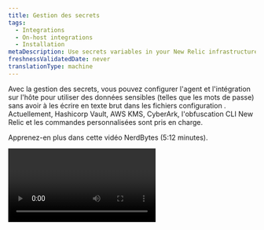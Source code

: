 ```yaml
---
title: Gestion des secrets
tags:
  - Integrations
  - On-host integrations
  - Installation
metaDescription: Use secrets variables in your New Relic infrastructure integration configuration to inject sensitive data that you don’t want in your configuration files.
freshnessValidatedDate: never
translationType: machine
---
```


Avec la gestion des secrets, vous pouvez configurer l&apos;agent et l&apos;intégration sur l&apos;hôte pour utiliser des données sensibles (telles que les mots de passe) sans avoir à les écrire en texte brut dans les fichiers configuration . Actuellement, Hashicorp Vault, AWS KMS, CyberArk, l&apos;obfuscation CLI New Relic et les commandes personnalisées sont pris en charge.

Apprenez-en plus dans cette vidéo NerdBytes (5:12 minutes).

<Video id="8NAUi0H2sfU" type="youtube" />

## Définir les secrets

Pour utiliser des secrets dans un fichier de configuration YAML :

1. Définissez une section `variables` , où chaque entrée est un nom pour un objet secret.
2. Dans chaque entrée, incluez la source du secret et la configuration appropriée pour récupérer ces secrets.
3. Dans la section configuration générale, définissez `${variable.property}` espace réservé qui sera automatiquement remplacé par les propriétés de l&amp;apos;objet secret. L&amp;apos;objet secret peut être défini comme une simple chaîne ou un objet json.

<Callout variant="important">
  Si la récupération des secrets échoue, l&apos;intégration ne sera pas exécutée, car l&apos;agent d&apos;infrastructure ne dispose pas de toutes les données dont il a besoin pour s&apos;exécuter.
</Callout>

Par exemple, la configuration suivante récupérera un objet nommé `creds` dans Vault (vous pouvez définir le nom de l&amp;apos;objet pour le secret). Supposons que l&amp;apos;objet stocké est un JSON valide avec une propriété nommée `user` et une autre propriété nommée `password`. Nous souhaitons les utiliser pour définir les informations d&amp;apos;identification HTTP de base de la propriété `status_url` à partir d&amp;apos;une intégration Nginx sur hôte :

```
variables:
  creds:
    vault:
      http:
        url: http://my.vault.host/v1/newengine/data/secret
        headers:
          X-Vault-Token: my-vault-token
integrations:
  - name: nri-nginx
    env:
      METRICS: "true"
      STATUS_URL: http://${creds.user}:${creds.password}@example.com/status
      STATUS_MODULE: discover
      REMOTE_MONITORING: true
    interval: 30s
    labels:
      env: production
      role: load_balancer
```

<Callout variant="tip">
  Les chaînes simples et les objets JSON valides peuvent être récupérés à partir de variables.\
  Lorsque vous utilisez des objets JSON, assurez-vous que les clés et les valeurs sont entourées de guillemets doubles.
</Callout>

## Utilisation des variables d&apos;environnement [#using-variables]

Les variables d&apos;environnement peuvent être utilisées dans la section `variables` avec la notation `{{MY_ENV_VAR}}` . Ce faisant, les variables d’environnement sont développées et leur valeur est remplacée au moment de l’exécution.

Utilisez cette méthode pour éviter d’avoir des valeurs sensibles telles que des jeton ou des clés obfuscation incluses dans le fichier configuration .

Lors de l&apos;utilisation de variables d&apos;environnement dans les fichiers configuration intégration sur hôte, le paramètre [passthrough\_environment](/docs/infrastructure/install-infrastructure-agent/configuration/infrastructure-agent-configuration-settings#passthrough_-environment) doit être défini.

## Variables secrètes [#variables]

Définissez des secrets dans chaque configuration sous une section `variables` . Chaque entrée est un nom secret défini par l&amp;apos;utilisateur qui stockera les propriétés des secrets récupérés. Chaque variable peut contenir les propriétés suivantes :

<table>
  <thead>
    <tr>
      <th style={{ width: "250px" }}>
        Clé YAML
      </th>

      <th>
        Description
      </th>
    </tr>
  </thead>

  <tbody>
    <tr>
      <td>
        `ttl`

        Type : chaîne
      </td>

      <td>
        Durée avant qu&apos;un secret soit actualisé. Il peut s&apos;agir d&apos;un nombre suivi d&apos;une unité de temps (`s`, `m` ou `h`).

        Exemples : `30s`, `10m`, `1h`

        Défaut: `1h`
      </td>
    </tr>

    <tr>
      <td>
        `aws-kms`
      </td>

      <td>
        [configurationde la récupération du secret AWS KMS](#aws-kms-secrets)
      </td>
    </tr>

    <tr>
      <td>
        `vault`
      </td>

      <td>
        [configurationde la récupération des secrets du coffre-fort](#vault-secrets)
      </td>
    </tr>

    <tr>
      <td>
        `cyberark-cli`
      </td>

      <td>
        configurationde l&apos;interface de ligne de commande CyberArk
      </td>
    </tr>

    <tr>
      <td>
        `cyberark-api`
      </td>

      <td>
        [Configuration de la REST API CyberArk](#cyberark-api)
      </td>
    </tr>

    <tr>
      <td>
        `obfuscated`
      </td>

      <td>
        [obfuscationla CLI de New Relic](#newrelic-cli-obfuscation)
      </td>
    </tr>
  </tbody>
</table>

## Les secrets d&apos;AWS KMS

Pour récupérer vos secrets depuis Amazon KMS, vous pouvez définir les propriétés suivantes dans votre section `aws-kms` . Tous les champs ne sont pas obligatoires. Par exemple, vous aurez besoin de `data`, `file` ou `http` pour fournir la chaîne KMS codée.

<table>
  <thead>
    <tr>
      <th style={{ width: "250px" }}>
        Clé YAML
      </th>

      <th>
        Description
      </th>
    </tr>
  </thead>

  <tbody>
    <tr>
      <td>
        `data`

        Type : chaîne
      </td>

      <td>
        Chaîne KMS codée en Base64 à décrypter
      </td>
    </tr>

    <tr>
      <td>
        `file`

        Type : chaîne
      </td>

      <td>
        Chemin d&apos;accès au fichier contenant la chaîne KMS codée en Base64 à décrypter
      </td>
    </tr>

    <tr>
      <td>
        `http`

        Type : propriétés YAML
      </td>

      <td>
        configuration HTTP à utiliser pour demander la chaîne KMS codée en Base64 à décrypter. Pour plus d&apos;informations, voir [Vault `http`](#vault-secrets).
      </td>
    </tr>

    <tr>
      <td>
        `credential_file`

        Type : chaîne
      </td>

      <td>
        Chemin d&apos;accès au fichier d&apos;informations d&apos;identification AWS
      </td>
    </tr>

    <tr>
      <td>
        `config_file`

        Type : chaîne
      </td>

      <td>
        Chemin d&apos;accès au fichier de configuration AWS
      </td>
    </tr>

    <tr>
      <td>
        `region`

        Type : chaîne
      </td>

      <td>
        Région AWS KMS
      </td>
    </tr>

    <tr>
      <td>
        `type`

        Type : chaîne (`plain`, `equal` ou `json`)
      </td>

      <td>
        Format de la valeur secrète :

        * `plain`: une chaîne brute à stocker directement dans la variable de destination.

        * `equal`: une chaîne d&amp;apos;une seule ligne `key=property` à stocker en tant que propriétés d&amp;apos;objet dans la variable de destination.

        * `json`: un objet JSON à stocker en tant que propriétés dans la variable de destination.

          Les secrets de type `plain` ou `json` utilisent la notation par points ; par exemple, `${mysecret.nestedkey}`.
      </td>
    </tr>
  </tbody>
</table>

L&apos;exemple suivant permettra de récupérer une chaîne de mot de passe simple à partir d&apos;AWS KMS. Il doit être déchiffré à partir de la chaîne codée `data` fournie.

```
variables:
  myPassword:
    aws-kms:
      data: T0hBSStGTEVY
      region: ap-southeast-2
      credential_file: "./my-aws-credentials-file"
      config_file: "./my-aws-config-file"
      type: plain
```

## Les secrets du coffre-fort

Vault doit activer un champ `http` contenant la configuration HTTP utilisée pour se connecter à Vault. L&amp;apos;entrée http peut contenir les entrées suivantes :

<table>
  <thead>
    <tr>
      <th style={{ width: "250px" }}>
        Clé YAML
      </th>

      <th>
        Description
      </th>
    </tr>
  </thead>

  <tbody>
    <tr>
      <td>
        `url`

        Type : chaîne
      </td>

      <td>
        URL pour demander des données
      </td>
    </tr>

    <tr>
      <td>
        `tls_config`

        Type : propriétés YAML
      </td>

      <td>
        Utiliser les [propriétés de configuration TLS](#tls-config-properties)
      </td>
    </tr>

    <tr>
      <td>
        `headers`

        Type : carte YAML
      </td>

      <td>
        En-têtes de requête
      </td>
    </tr>
  </tbody>
</table>

### Propriétés de tls\_config [#tls-config-properties]

<Callout variant="important">
  Les secrets doivent utiliser la notation par points, par exemple, `${mysecret.nestedkey}`.
</Callout>

<table>
  <thead>
    <tr>
      <th style={{ width: "250px" }}>
        Clé YAML
      </th>

      <th>
        Description
      </th>
    </tr>
  </thead>

  <tbody>
    <tr>
      <td>
        `enable`

        Type : Booléen
      </td>

      <td>
        Activer TLS

        Défaut: `false`
      </td>
    </tr>

    <tr>
      <td>
        `insecure_skip_verify`

        Type : Booléen
      </td>

      <td>
        Ignorer la vérification de la chaîne de certificats du serveur et de l&apos;hôte

        Défaut: `false`
      </td>
    </tr>

    <tr>
      <td>
        `min_version`

        Type : UInt16
      </td>

      <td>
        La version SSL/TLS minimale acceptable

        Par défaut : `0` (qui utilise la version TLS 1.0)
      </td>
    </tr>

    <tr>
      <td>
        `max_version`

        Type : UInt16
      </td>

      <td>
        La version SSL/TLS maximale acceptable

        Par défaut : `0` (qui utilise la version TLS 1.3)
      </td>
    </tr>

    <tr>
      <td>
        `ca`

        Type : chaîne
      </td>

      <td>
        Certificat TLS

        `""`
      </td>
    </tr>
  </tbody>
</table>

L&apos;exemple suivant récupère un secret à l&apos;aide d&apos;un jeton Vault à partir d&apos;un serveur sécurisé et ignore la vérification des certificats du serveur :

```
variables:
  mydata:
    vault:
      http:
        url: https://my.vault.host/v1/newengine/data/secret
        headers:
          X-Vault-Token: my-vault-token
        tls_config:
          insecure_skip_verify: true
```

## Interface de ligne de commande CyberArk [#cyberark-cli]

Pour récupérer des secrets à partir de l&apos;interface de ligne de commande CyberArk (CLI), utilisez la configuration suivante, toutes les clés sont requises

<table>
  <thead>
    <tr>
      <th>
        Clé YAML
      </th>

      <th>
        Description
      </th>
    </tr>
  </thead>

  <tbody>
    <tr>
      <td style={{ textAlign: "left" }}>
        `cli`

        Type : chaîne
      </td>

      <td>
        Chemin d&apos;accès complet vers l&apos;exécutable de la CLI CyberArk

        Défaut: &quot;&quot;
      </td>
    </tr>

    <tr>
      <td style={{ textAlign: "left" }}>
        `app`-identifiant

        Type : chaîne
      </td>

      <td>
        identifiant d&apos;application du détenteur du secret

        Défaut: &quot;&quot;
      </td>
    </tr>

    <tr>
      <td style={{ textAlign: "left" }}>
        `safe`

        Type : chaîne
      </td>

      <td>
        Coffre-fort contenant le secret

        Défaut: &quot;&quot;
      </td>
    </tr>

    <tr>
      <td style={{ textAlign: "left" }}>
        `folder`

        Type : chaîne
      </td>

      <td>
        Dossier contenant le secret

        Défaut: &quot;&quot;
      </td>
    </tr>

    <tr>
      <td style={{ textAlign: "left" }}>
        `object`

        Type : chaîne
      </td>

      <td>
        L&apos;objet auquel le secret est associé

        Défaut: &quot;&quot;
      </td>
    </tr>
  </tbody>
</table>

L&apos;exemple suivant récupère un secret CyberArk à l&apos;aide de l&apos;interface de ligne de commande :

```
variables:
  credentials:
    cyberark-cli:
      cli: /full/path/to/clipasswordsdk
      app-id: my-appid
      safe: my-safe
      folder: my-folder
      object: my-object
```

## REST API CyberArk [#cyberark-api]

Pour récupérer des secrets à l&apos;aide de la REST API CyberArk, il doit y avoir une clé `http` contenant la configuration HTTP. La clé `http` contient ces sous-clés, seule `url` est requise :

<table>
  <thead>
    <tr>
      <th style={{ width: "250px" }}>
        Clé YAML
      </th>

      <th>
        Description
      </th>
    </tr>
  </thead>

  <tbody>
    <tr>
      <td>
        `url`

        Type : chaîne
      </td>

      <td>
        URL pour demander des données, cette clé est requise

        Par défaut : aucun
      </td>
    </tr>

    <tr>
      <td>
        `tls_config`

        Type : propriétés YAML
      </td>

      <td>
        Utiliser les [propriétés de configuration TLS](#tls-config-properties)
      </td>
    </tr>

    <tr>
      <td>
        `headers`

        Type : carte YAML
      </td>

      <td>
        En-têtes de requête
      </td>
    </tr>
  </tbody>
</table>

L&apos;exemple suivant récupère un secret à l&apos;aide de la REST API CyberArk, en ignorant la vérification du certificat du serveur :

```
variables:
  credentials:
    cyberark-api:
      http:
        url: https://hostname/AIMWebService/api/Accounts?AppID=myAppID&Query=Safe=mySafe;Object=myObject
        tls_config:
          insecure_skip_verify: true
```

En vous référant à l&apos;exemple ci-dessus, appelez le nom d&apos;utilisateur et le mot de passe comme ceci :

```
   USERNAME: ${credentials.user}
   PASSWORD: ${credentials.password}
```

Remarque : pour Microsoft SQL Server, si vous utilisez une connexion utilisateur d’authentification Windows, vous devez préfixer le `USERNAME` avec votre domaine. Par exemple:

```
   USERNAME: <domain>\${credentials.user}
```

## Obfuscation de la CLI de New Relic [#newrelic-cli-obfuscation]

<Callout variant="important">
  Nous vous recommandons d&apos;utiliser l&apos;un des fournisseurs de secrets pris en charge au lieu de la simple obfuscation lorsque cela est possible. Une simple obfuscation ne garantit pas la confidentialité de vos informations d’identification, car le processus peut être inversé.

  Consultez nos directives ci-dessous pour définir des variables d&apos;environnement afin d&apos;éviter d&apos;avoir la clé d&apos;obfuscation dans les fichiers de configuration.

  Utilisez Powershell sur les hôtes Windows plutôt que la fenêtre d&apos;invitation de commande, car la fenêtre d&apos;invitation de commande peut gérer les guillemets de manière inattendue.
</Callout>

<Callout variant="tip">
  L&apos;agent d&apos;infrastructure 1.14.0 ou supérieur est requis
</Callout>

Vous pouvez utiliser la commande obfuscate de l&apos;interface de ligne de commande New Relic pour masquer les informations sensibles dans l&apos;agent infrastructure ou dans tout fichier configuration intégration sur hôte.

Mesures:

* [Installez la CLI New Relic](https://github.com/newrelic/newrelic-cli/blob/master/docs/GETTING_STARTED.md) sur n’importe quel hôte (il peut s’agir de votre hôte de développement).
* Exécutez la [commande CLI obfuscate](https://github.com/newrelic/newrelic-cli/blob/master/docs/cli/newrelic_agent_config_obfuscate.md) afin de générer la valeur obscurcie :

```
newrelic agent config obfuscate --value '<plain_text_config_value>' --key '<obfuscation_key>'
```

* Copiez le résultat de la commande cli dans l’argument `text` de la section `obfuscated` comme indiqué dans les exemples ci-dessous.
* Vous pouvez obscurcir les blocs JSON si vous devez référencer plusieurs valeurs dans votre fichier YML de configuration. Notez que vous devrez peut-être échapper aux guillemets `""` avec des barres obliques inverses sur les hôtes Windows. Par exemple : `'{\"attribute\":\"value\"...`. De plus, utilisez Powershell sur les hôtes Windows , plutôt que la fenêtre d&amp;apos;invitation de commande, car la fenêtre d&amp;apos;invitation de commande peut gérer les guillemets de manière inattendue.

```
newrelic agent config obfuscate --value '{"attribute":"value","attribute2":"value2"}' --key '<obfuscation_key>'
```

<table>
  <thead>
    <tr>
      <th style={{ width: "250px" }}>
        Clé YAML
      </th>

      <th>
        Description
      </th>
    </tr>
  </thead>

  <tbody>
    <tr>
      <td>
        clé

        Type : chaîne
      </td>

      <td>
        La chaîne utilisée lors de l&apos;obscurcissement de la valeur en texte clair à l&apos;aide de New Relic CLI

        Par défaut : aucun
      </td>
    </tr>

    <tr>
      <td>
        `secret`

        Type : chaîne
      </td>

      <td>
        La sortie de la commande newrelic-cli

        Par défaut : aucun
      </td>
    </tr>
  </tbody>
</table>

<DNT>
  **Integrations configuration example**
</DNT>

L&apos;exemple suivant permettra de récupérer l&apos;utilisateur et le mot de passe Nginx qui ont été obscurcis à l&apos;aide de la CLI New Relic. Cet exemple utilise la notation par points lors de la récupération des informations d&apos;identification, car la valeur obscurcie était un bloc JSON :

```
variables:
  creds:
    obfuscated:
      key: 'random_key_used_in_cli'
      secret: 'obscured_output_from_cli'
integrations:
  - name: nri-nginx
    env:
      METRICS: "true"
      STATUS_URL: http://${creds.user}:${creds.password}@example.com/status
      STATUS_MODULE: discover
      REMOTE_MONITORING: true
    interval: 30s
    labels:
      env: production
      role: load_balancer
```

Il est recommandé d&apos;utiliser des variables d&apos;environnement pour les arguments d&apos;obfuscation comme indiqué dans l&apos;exemple ci-dessous :

```
variables:
  creds:
    obfuscated:
      key: {{OBFUSCATION_KEY}}
      secret: {{OBFUSCATION_TEXT}}
integrations:
  - name: nri-nginx
    env:
      METRICS: "true"
      STATUS_URL: http://${creds.user}:${creds.password}@example.com/status
      STATUS_MODULE: discover
      REMOTE_MONITORING: true
    interval: 30s
    labels:
      env: production
      role: load_balancer
```

<DNT>
  **Agent configuration example**
</DNT>

Cet exemple permet de récupérer une chaîne contenant les détails du proxy (utilisateur, mot de passe et hôte) :

```
variables:
  obfuscated_proxy:
    obfuscated:
      key: 'random_key_used_in_cli'
      secret: 'obscured_output_from_cli'

proxy: ${obfuscated_proxy}
```

## Commandes personnalisées [#custom-commands]

<Callout variant="important">
  La configuration `command` nécessite un agent d&amp;apos;infrastructure `1.41.0` ou supérieur. Assurez-vous que l&amp;apos;agent dispose des autorisations requises pour exécuter le `command` configuré en fonction des exigences de votre environnement.
</Callout>

Vous pouvez charger la configuration de l&apos;agent ou de l&apos;intégration à partir de commandes personnalisées disponibles sur le même hôte. L&apos;agent infrastructure détectera quand la configuration doit être initialement chargée à partir d&apos;une sortie `command` et conservera les valeurs à jour en fonction d&amp;apos;un temps d&amp;apos;actualisation `ttl`.

Le format de sortie attendu pour la commande est soit JSON, soit String :

### JSON

La structure JSON suivante est attendue comme sortie principale (stdout) à partir du `command` défini :

```
{
  "data": {
    "myKey": "myValue"
  }, 
  "ttl": "24h"
}
```

* Un champ `data` de niveau supérieur est obligatoire.
* Un champ `ttl` de niveau supérieur est obligatoire.

Il peut ensuite être utilisé dans n’importe quel fichier de configuration utilisant la notation `${myVariable.key}` . Dans l&amp;apos;exemple suivant, une commande `my-custom-auth` est exécutée avec un paramètre `domain` puis charge le `token` résultant en tant que configuration d&amp;apos;agent :

```
variables:
  myToken:
    command:
      path: '/path/to/my-custom-auth-json'
      args: ["--domain", "myDomain", "--other_param", "otherValue"] 
      ttl: 24h
      
# my-custom-auth output example: {"data":{"token":"XXXXYYYYZZZZ"}, "ttl": "24h"}
# the `token` result can be included as ${myToken.token} in any configuration.
  
http:
  headers: 
    "Proxy-Authorization": ${myToken.token}
```

### Chaîne (texte/plaine)

Si la sortie de la commande est une chaîne simple, elle peut être référencée dans la configuration à l&apos;aide de la notation `${myVar}` .

Exemple:

```
variables:
  myToken:
    command:
      path: '/path/to/my-custom-auth-string'
      args: ["arg1", "arg2"] 
      ttl: 24h
      
# my-custom-auth output example: "XXXXYYYYZZZZ"
# the `token` result can be included as ${myToken} on any configuration.
  
http:
  headers: 
    "Proxy-Authorization": ${myToken}
```